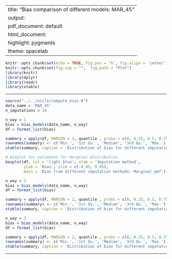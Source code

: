 
---
title: "Bias comparison of different models: MAR_45"
output:
  pdf_document: default
  html_document:
    highlight: pygments
    theme: spacelab
---

```r
knitr::opts_chunk$set(echo = TRUE, fig.pos = 'h', fig.align = 'center')
knitr::opts_chunk$set(fig.cap = "",  fig.path = "Plot")
library(knitr)
library(dplyr)
library(readr)
library(xtable)
```

* * *

```r
source("../../utils/compute_bias.R")
data_name = 'MAR_45'
n_imputations = 10
```

```r
n_way = 1
bias = bias_models(data_name, n_way)
df = format_list(bias)
```

```r
summary = apply(df, MARGIN = 2, quantile , probs = c(0, 0.25, 0.5, 0.75, 1))
rownames(summary) <- c('Min.', '1st Qu.', 'Median', '3rd Qu.', 'Max.')
xtable(summary, caption = 'Distribution of bias for different imputation methods for data with 45% values MAR (Marginal probabilities)', digits = 3)
```

```r
# boxplot for estimates for marginal distribution
boxplot(df, col = 'light blue', xlab = 'Imputation method', 
        ylab = 'Bias', ylim = c(-0.05, 0.05),
        main = 'Bias from different imputation methods: Marginal pmf')
```

```r
n_way = 2
bias = bias_models(data_name, n_way)
df = format_list(bias)
```

```r
summary = apply(df, MARGIN = 2, quantile , probs = c(0, 0.25, 0.5, 0.75, 1))
rownames(summary) <- c('Min.', '1st Qu.', 'Median', '3rd Qu.', 'Max.')
xtable(summary, caption = 'Distribution of bias for different imputation methods for data with 45% values MAR (Bivariate probabilities)', digits = 3)
```

```r
n_way = 3
bias = bias_models(data_name, n_way)
df = format_list(bias)
```

```r
summary = apply(df, MARGIN = 2, quantile , probs = c(0, 0.25, 0.5, 0.75, 1))
rownames(summary) <- c('Min.', '1st Qu.', 'Median', '3rd Qu.', 'Max.')
xtable(summary, caption = 'Distribution of bias for different imputation methods for data with 45% values MAR (Trivariate probabilities)', digits = 3)
```

* * *



